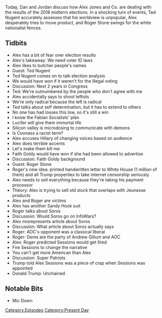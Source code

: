 {{Episode
    | title           = November 7, 2018
    | caption         = [https://knowledgefight.libsyn.com/knowledge-fight-november-7-2018 Listen to this episode on Libsyn]
    | episodeNumber   = 226
    | length          = 01:19:48
    | airDate         = November 8, 2018
    | coverageDate    = November 7, 2018
    | episodeType     = [[:Category:Present Day|Present Day]]
    | appearance      = [[Ted Nugent]], [[Roger Stone]], [[George Soros]], [[Faith Goldy]], [[Alexandria Ocassio Cortez]], [[Andrew Gillum]], [[Jeff Sessions]]
    | previousEpisode = [[225: November 2, 2018]]
    | nextEpisode     = [[227: March 23, 2009]]
}}

{{Stub}}

Today, Dan and Jordan discuss how Alex Jones and Co. are dealing with the results of the 2018 midterm elections. In a shocking turn of events, Ted Nugent accurately assesses that his worldview is unpopular, Alex desperately tries to move product, and Roger Stone swings for the white nationalist fences.

==Tidbits==

*Alex has a bit of fear over election results
*Alex's takeaway: We need voter ID laws
*Alex likes to butcher people's names
*Guest: Ted Nugent
*Ted Nugent comes on to talk election analysis
*We would have won if it weren't for the illegal voting
*Discussion: Next 2 years in Congress
*Ted: We're outnumbered by the people who don't agree with me
*Alex accidentally says to shoot leftists
*We're only radical because the left is radical
*Ted talks about self determination, but it has to extend to others
*No one has had losses this low, so it's still a win
*I know the Fabian Socialists' plan
*Lucifer will give them immortal life
*Silicon valley is microdosing to communicate with demons
*Is Coonass a racist term?
*Alex accuses Hillary of changing voices based on audience
*Alex does terrible accents
*Let's make them kill me
*Faith Goldy would have won if she had been allowed to advertise
*Discussion: Faith Goldy background
*Guest: Roger Stone
*Roger's new idea: printed handwritten letter to White House (1 million of them) and all Trump properties to take internet censorship seriously
*Alex needs to sell everything because they're taking his payment processor
*Theory: Alex is trying to sell old stock that overlaps with Jeunesse products
*Alex and Roger are victims
*Alex has another Sandy Hook suit
*Roger talks about Soros
*Discussion: Would Soros go on InfoWars?
*Alex misrepresents article about Soros
*Discussion: What article about Soros actually says
*Roger: AOC's opponent was a classical liberal
*Roger: Dems are the party of Andrew Gillum and AOC
*Alex: Roger predicted Sessions would get fired
*Fire Sessions to change the narrative
*You can't get more American than Alex
*Discussion: Super Patriots
*Trump told Alex Sessions was a piece of crap when Sessions was appointed
*Donald Trump: Unchained

==Notable Bits==

*Mic Down

[[Category:Episodes]]
[[Category:Present Day]]
